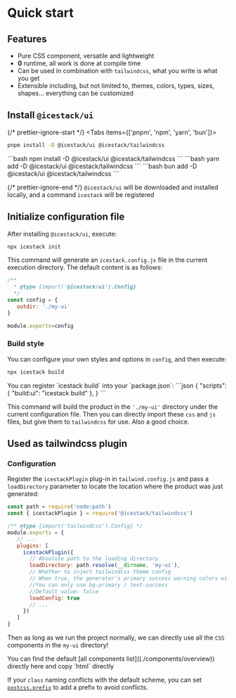 
# Quick start

## Features

- Pure CSS component, versatile and lightweight
- **0** runtime, all work is done at compile time
- Can be used in combination with `tailwindcss`, what you write is what you get
- Extensible including, but not limited to, themes, colors, types, sizes, shapes... everything can be customized

## Install `@icestack/ui`

{/* prettier-ignore-start */}
<Tabs items={['pnpm', 'npm', 'yarn', 'bun']}>
   <Tab>
```bash
pnpm install -D @icestack/ui @icestack/tailwindcss
```
</Tab>
   <Tab>
```bash
npm install -D @icestack/ui @icestack/tailwindcss
```
</Tab>
   <Tab>
```bash
yarn add -D @icestack/ui @icestack/tailwindcss
```
</Tab>
   <Tab>
```bash
bun add -D @icestack/ui @icestack/tailwindcss
```
</Tab>
</Tabs>

{/* prettier-ignore-end */}
`@icestack/ui` will be downloaded and installed locally, and a command `icestack` will be registered

## Initialize configuration file

After installing `@icestack/ui`, execute:

```bash
npx icestack init
```

This command will generate an `icestack.config.js` file in the current execution directory. The default content is as follows:

```js filename="icestack.config.js"
/**
  * @type {import('@icestack/ui').Config}
  */
const config = {
   outdir: './my-ui'
}

module.exports=config
```

### Build style

You can configure your own styles and options in `config`, and then execute:

```bash
npx icestack build
```

<Callout type="info">
You can register `icestack build` into your `package.json`:
```json
{
    "scripts": {
     "build:ui": "icestack build"
   },
}
```
</Callout>

This command will build the product in the `'./my-ui'` directory under the current configuration file. Then you can directly import these `css` and `js` files, but give them to `tailwindcss` for use. Also a good choice.

## Used as tailwindcss plugin

### Configuration

Register the `icestackPlugin` plug-in in `tailwind.config.js` and pass a `loadDirectory` parameter to locate the location where the product was just generated:

```js filename="tailwind.config.js"
const path = require('node:path')
const { icestackPlugin } = require('@icestack/tailwindcss')

/** @type {import('tailwindcss').Config} */
module.exports = {
   // ...
   plugins: [
     icestackPlugin({
       // Absolute path to the loading directory
       loadDirectory: path.resolve(__dirname, 'my-ui'),
       // Whether to inject tailwindcss theme config
       // When true, the generator's primary success warning colors will enter the tailwindcss.theme.extend configuration
       //You can only use bg-primary / text-success
       //Default value: false
       loadConfig: true
       // ...
     })
   ]
}
```

Then as long as we run the project normally, we can directly use all the `CSS` components in the `my-ui` directory!

<Callout type="info">
You can find the default [all components list]((./components/overview)) directly here and copy `html` directly

If your `class` naming conflicts with the default scheme, you can set [`postcss.prefix`](/config/postcss#postcssprefix) to add a prefix to avoid conflicts.
</Callout>



